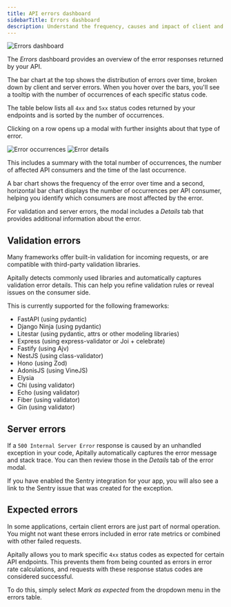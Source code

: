 ```yaml
---
title: API errors dashboard
sidebarTitle: Errors dashboard
description: Understand the frequency, causes and impact of client and server errors.
---
```


<img src="https://assets.apitally.io/docs/2025-08-26/errors.webp" alt="Errors dashboard" className="rounded-xl" />

The *Errors* dashboard provides an overview of the error responses returned by your API.

The bar chart at the top shows the distribution of errors over time, broken down by client and server errors.
When you hover over the bars, you'll see a tooltip with the number of occurrences of each specific status code.

The table below lists all `4xx` and `5xx` status codes returned by your endpoints and is sorted by the number of occurrences.

Clicking on a row opens up a modal with further insights about that type of error.

<div className="flex flex-row justify-between gap-4" style={{ margin: "-1rem 0" }}>
  <img src="https://assets.apitally.io/docs/2025-08-26/error-occurrences.webp" alt="Error occurrences" className="rounded" loading="lazy" />
  <img src="https://assets.apitally.io/docs/2025-08-26/error-details.webp" alt="Error details" className="rounded" loading="lazy" />
</div>

This includes a summary with the total number of occurrences, the number of affected API consumers and the time of the last occurrence.

A bar chart shows the frequency of the error over time and a second, horizontal bar chart displays the number of occurrences per API consumer, helping you identify which consumers are most affected by the error.

For validation and server errors, the modal includes a *Details* tab that provides additional information about the error.

## Validation errors

Many frameworks offer built-in validation for incoming requests, or are compatible with third-party validation libraries.

Apitally detects commonly used libraries and automatically captures validation error details.
This can help you refine validation rules or reveal issues on the consumer side.

This is currently supported for the following frameworks:

- FastAPI (using pydantic)
- Django Ninja (using pydantic)
- Litestar (using pydantic, attrs or other modeling libraries)
- Express (using express-validator or Joi + celebrate)
- Fastify (using Ajv)
- NestJS (using class-validator)
- Hono (using Zod)
- AdonisJS (using VineJS)
- Elysia
- Chi (using validator)
- Echo (using validator)
- Fiber (using validator)
- Gin (using validator)

## Server errors

If a `500 Internal Server Error` response is caused by an unhandled exception in your code, Apitally automatically captures the error message and stack trace.
You can then review those in the *Details* tab of the error modal.

If you have enabled the Sentry integration for your app, you will also see a link to the Sentry issue that was created for the exception.

## Expected errors

In some applications, certain client errors are just part of normal operation.
You might not want these errors included in error rate metrics or combined with other failed requests.

Apitally allows you to mark specific `4xx` status codes as expected for certain API endpoints.
This prevents them from being counted as errors in error rate calculations, and requests with these response status codes are considered successful.

To do this, simply select *Mark as expected* from the dropdown menu in the errors table.
